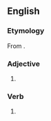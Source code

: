 {{also|bitchin'}}
==English==

===Etymology===
From {{m|en|bitching}}.

===Adjective===
{{head|en|adjective|superlative|bitchinest}}

# {{alternative spelling of|bitching|lang=en}}

===Verb===
{{head|en|present participle}}

# {{alternative spelling of|bitching|lang=en}}